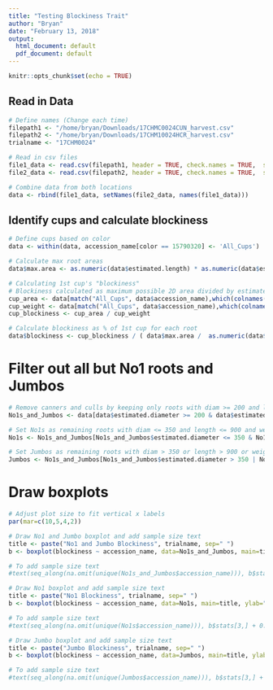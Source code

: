 ```yaml
---
title: "Testing Blockiness Trait"
author: "Bryan"
date: "February 13, 2018"
output:
  html_document: default
  pdf_document: default
---
```


```r
knitr::opts_chunk$set(echo = TRUE)
```

## Read in Data

```r
# Define names (Change each time)
filepath1 <- "/home/bryan/Downloads/17CHMC0024CUN_harvest.csv"
filepath2 <- "/home/bryan/Downloads/17CHM10024HCR_harvest.csv"
trialname <- "17CHM0024"

# Read in csv files
file1_data <- read.csv(filepath1, header = TRUE, check.names = TRUE,  stringsAsFactors = FALSE)
file2_data <- read.csv(filepath2, header = TRUE, check.names = TRUE,  stringsAsFactors = FALSE)

# Combine data from both locations
data <- rbind(file1_data, setNames(file2_data, names(file1_data)))
```

## Identify cups and calculate blockiness

```r

# Define cups based on color
data <- within(data, accession_name[color == 15790320] <- 'All_Cups')

# Calculate max root areas
data$max.area <- as.numeric(data$estimated.length) * as.numeric(data$estimated.diameter)

# Calculating 1st cup's "blockiness"
# Blockiness calculated as maximum possible 2D area divided by estimated weight.
cup_area <- data[match("All_Cups", data$accession_name),which(colnames(data)=="max.area")]
cup_weight <- data[match("All_Cups", data$accession_name),which(colnames(data)=="estimaged.weight")]
cup_blockiness <- cup_area / cup_weight

# Calculate blockiness as % of 1st cup for each root
data$blockiness <- cup_blockiness / ( data$max.area /  as.numeric(data$estimaged.weight) )
```

# Filter out all but No1 roots and Jumbos

```r
# Remove canners and culls by keeping only roots with diam >= 200 and length >= 299 and weight >=50
No1s_and_Jumbos <- data[data$estimated.diameter >= 200 & data$estimated.length >= 300 & data$estimaged.weight >= 50,]

# Set No1s as remaining roots with diam <= 350 and length <= 900 and weight <=220
No1s <- No1s_and_Jumbos[No1s_and_Jumbos$estimated.diameter <= 350 & No1s_and_Jumbos$estimated.length <= 900 & No1s_and_Jumbos$estimaged.weight <= 220,] 

# Set Jumbos as remaining roots with diam > 350 or length > 900 or weight > 220
Jumbos <- No1s_and_Jumbos[No1s_and_Jumbos$estimated.diameter > 350 | No1s_and_Jumbos$estimated.length > 900 | No1s_and_Jumbos$estimaged.weight > 220,]
```

# Draw boxplots 

```r
# Adjust plot size to fit vertical x labels
par(mar=c(10,5,4,2))

# Draw No1 and Jumbo boxplot and add sample size text
title <- paste("No1 and Jumbo Blockiness", trialname, sep=" ") 
b <- boxplot(blockiness ~ accession_name, data=No1s_and_Jumbos, main=title, ylab="Blockiness", las=2)

# To add sample size text 
#text(seq_along(na.omit(unique(No1s_and_Jumbos$accession_name))), b$stats[3,] + 0.015, b$n)

# Draw No1 boxplot and add sample size text
title <- paste("No1 Blockiness", trialname, sep=" ") 
b <- boxplot(blockiness ~ accession_name, data=No1s, main=title, ylab="Blockiness", las=2)

# To add sample size text 
#text(seq_along(na.omit(unique(No1s$accession_name))), b$stats[3,] + 0.015, b$n)

# Draw Jumbo boxplot and add sample size text
title <- paste("Jumbo Blockiness", trialname, sep=" ") 
b <- boxplot(blockiness ~ accession_name, data=Jumbos, main=title, ylab="Blockiness", las=2)

# To add sample size text 
#text(seq_along(na.omit(unique(Jumbos$accession_name))), b$stats[3,] + 0.015, b$n)
```
